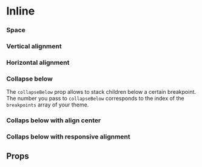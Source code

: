 
<Meta title="Components/Inline" component={Inline} />

# Inline

<Canvas withSource="open">
  <Story name="Base">
    <Box width={240}>
      <Inline>
        <Placeholder width={60} height={60} />
        <Placeholder width={60} height={60} />
        <Placeholder width={60} height={60} />
        <Placeholder width={60} height={60} />
        <Placeholder width={60} height={60} />
        <Placeholder width={60} height={60} />
        <Placeholder width={60} height={60} />
        <Placeholder width={60} height={60} />
      </Inline>
    </Box>
  </Story>
</Canvas>

### Space

<Canvas>
  <Story name="Space">
    <Box width={240}>
      <Inline space={2}>
        <Placeholder width={60} height={60} />
        <Placeholder width={60} height={60} />
        <Placeholder width={60} height={60} />
        <Placeholder width={60} height={60} />
        <Placeholder width={60} height={60} />
        <Placeholder width={60} height={60} />
        <Placeholder width={60} height={60} />
        <Placeholder width={60} height={60} />
      </Inline>
    </Box>
  </Story>
</Canvas>

### Vertical alignment

<Canvas>
  <Story name="Vertical alignment">
    <Stack space="6" align="center">
      <Inline space={2} alignY="top">
        <Placeholder width={60} height={20} />
        <Placeholder width={60} height={60} label="top" />
        <Placeholder width={60} height={20} />
      </Inline>
      <Inline space={2} alignY="center">
        <Placeholder width={60} height={20} />
        <Placeholder width={60} height={60} label="center" />
        <Placeholder width={60} height={20} />
      </Inline>
      <Inline space={2} alignY="bottom">
        <Placeholder width={60} height={20} />
        <Placeholder width={60} height={60} label="bottom" />
        <Placeholder width={60} height={20} />
      </Inline>
    </Stack>
  </Story>
</Canvas>

### Horizontal alignment

<Canvas>
  <Story name="Horizontal alignment">
    <Stack space="6">
      <Inline space={2} align="left">
        <Placeholder width={60} height={60} label="left" />
        <Placeholder width={60} height={60} />
        <Placeholder width={60} height={60} />
      </Inline>
      <Inline space={2} align="center">
        <Placeholder width={60} height={60} />
        <Placeholder width={60} height={60} label="center" />
        <Placeholder width={60} height={60} />
      </Inline>
      <Inline space={2} align="right">
        <Placeholder width={60} height={60} />
        <Placeholder width={60} height={60} />
        <Placeholder width={60} height={60} label="right" />
      </Inline>
    </Stack>
  </Story>
</Canvas>

### Collapse below

The `collapseBelow` prop allows to stack children below a certain breakpoint.<br />
The number you pass to `collapseBelow` corresponds to the index of the `breakpoints`
array of your theme.

<Canvas>
  <Story name="Collapse below">
    <Inline collapseBelow={1} space={2}>
      <Placeholder width={60} height={60} />
      <Placeholder width={60} height={60} />
      <Placeholder width={60} height={60} />
    </Inline>
  </Story>
</Canvas>

### Collaps below with align center

<Canvas>
  <Story name="Collapse below with align center">
    <Inline collapseBelow={1} space={2} align="center">
      <Placeholder width={60} height={60} />
      <Placeholder width={60} height={60} />
      <Placeholder width={60} height={60} />
    </Inline>
  </Story>
</Canvas>

### Collaps below with responsive alignment

<Canvas>
  <Story name="Collapse below with responsive align">
    <Inline collapseBelow={1} space={2} align={['left', 'left', 'right']}>
      <Placeholder width={60} height={60} />
      <Placeholder width={60} height={60} />
      <Placeholder width={60} height={60} />
    </Inline>
  </Story>
</Canvas>

## Props

<ArgsTable of={Inline} />
